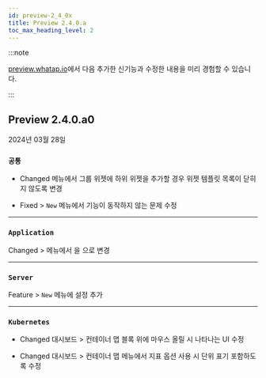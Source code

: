 ```yaml
---
id: preview-2_4_0x
title: Preview 2.4.0.a
toc_max_heading_level: 2
---
```


<head>
<meta name="robots" content="noindex, nofollow"/>
</head>

:::note

[preview.whatap.io](https://preview.whatap.io)에서 다음 추가한 신기능과 수정한 내용을 미리 경험할 수 있습니다. 

:::

<!-- >

## Preview 2.4.0.a1

2024년 03월 29일

<div class='indentTab'>

### `Kubernetes`

<p><Status>Feature</Status> <UI>클러스터</UI> > <UI>오브젝트 매니페스트</UI> 메뉴에서 쿠버네티스 이벤트 연동 기능 추가</p>

</div>

-->

## Preview 2.4.0.a0

2024년 03월 28일

<div class='indentTab'>

### `공통`

- <Status>Changed</Status> <Cmdname sid="side_flexboard" className="uitext" /> 메뉴에서 그룹 위젯에 하위 위젯을 추가할 경우 위젯 템플릿 목록이 닫히지 않도록 변경

- <Status>Fixed</Status> <Cmdname sid="side_event" className="uitext" /> &gt; <Cmdname sid="side_eventSetting" className="uitext" /> <code class="newfunc">New</code> 메뉴에서 <Cmdname sid="BTN07761" className="uitext" /> 기능이 동작하지 않는 문제 수정

---

### `Application`

<p><Status>Changed</Status> <Cmdname sid="side_management" className="uitext" /> &gt; <Cmdname sid="side_agents" className="uitext" /> 메뉴에서 <Cmdname sid="inactive_agent_deletion_time" className="b500" />을 <Cmdname sid="TTL07821" className="uitext" />으로 변경</p>

---

### `Server`

<p><Status>Feature</Status> <Cmdname sid="side_event" className="uitext" /> &gt; <Cmdname sid="side_eventSetting" className="uitext" /> <code class="newfunc">New</code> 메뉴에 <Cmdname sid="sm_log_event_tab" className="uitext" /> 설정 추가</p>

---

### `Kubernetes`

- <Status>Changed</Status> <UI>대시보드</UI> > <UI>컨테이너 맵</UI> 블록 위에 마우스 올릴 시 나타나는 UI 수정

- <Status>Changed</Status> <UI>대시보드</UI> > <UI>컨테이너 맵</UI> 메뉴에서 지표 옵션 사용 시 단위 표기 포함하도록 수정

</div>